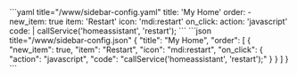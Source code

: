 
<Tabs groupId="config">
  <TabItem value="yaml" label="YAML" default>
    ```yaml title="<config directory>/www/sidebar-config.yaml"
    title: 'My Home'
    order:
      - new_item: true
        item: 'Restart'
        icon: 'mdi:restart'
        on_click:
          action: 'javascript'
          code: |
            callService('homeassistant', 'restart');
    ```
  </TabItem>
  <TabItem value="json" label="JSON">
    ```json title="<config directory>/www/sidebar-config.json"
    {
      "title": "My Home",
      "order": [
        {
          "new_item": true,
          "item": "Restart",
          "icon": "mdi:restart",
          "on_click": {
            "action": "javascript",
            "code": "callService('homeassistant', 'restart');"
          }
        }
      ]
    }
    ```
  </TabItem>
</Tabs>